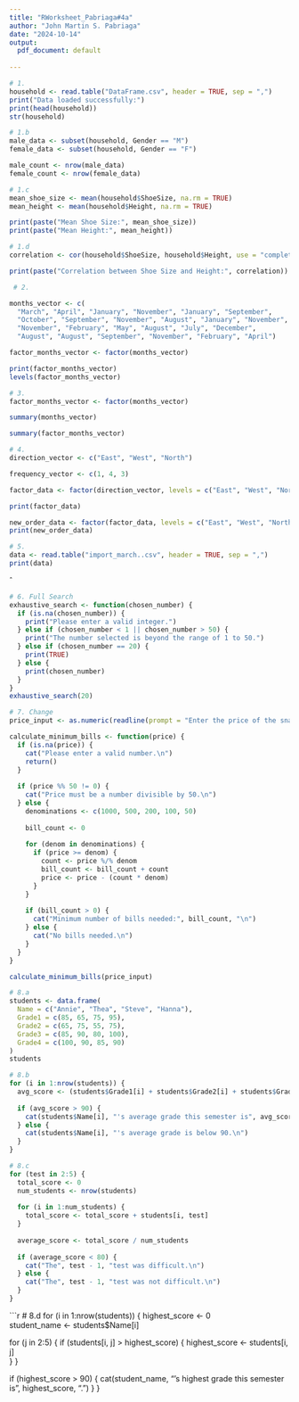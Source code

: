 ```yaml
---
title: "RWorksheet_Pabriaga#4a"
author: "John Martin S. Pabriaga"
date: "2024-10-14"
output:
  pdf_document: default
    
---
```

```r
# 1. 
household <- read.table("DataFrame.csv", header = TRUE, sep = ",")
print("Data loaded successfully:")
print(head(household))  
str(household)

# 1.b
male_data <- subset(household, Gender == "M")
female_data <- subset(household, Gender == "F")

male_count <- nrow(male_data)
female_count <- nrow(female_data)

# 1.c
mean_shoe_size <- mean(household$ShoeSize, na.rm = TRUE)
mean_height <- mean(household$Height, na.rm = TRUE)

print(paste("Mean Shoe Size:", mean_shoe_size))
print(paste("Mean Height:", mean_height))

# 1.d
correlation <- cor(household$ShoeSize, household$Height, use = "complete.obs")

print(paste("Correlation between Shoe Size and Height:", correlation))

```


```r
 # 2. 

months_vector <- c(
  "March", "April", "January", "November", "January", "September", 
  "October", "September", "November", "August", "January", "November", 
  "November", "February", "May", "August", "July", "December", 
  "August", "August", "September", "November", "February", "April")

factor_months_vector <- factor(months_vector)

print(factor_months_vector)
levels(factor_months_vector)

```
```r
# 3. 
factor_months_vector <- factor(months_vector)

summary(months_vector)

summary(factor_months_vector)
```
```r
# 4. 
direction_vector <- c("East", "West", "North")

frequency_vector <- c(1, 4, 3)

factor_data <- factor(direction_vector, levels = c("East", "West", "North"))

print(factor_data)

new_order_data <- factor(factor_data, levels = c("East", "West", "North"))
print(new_order_data)
```
```r
# 5.  
data <- read.table("import_march..csv", header = TRUE, sep = ",")
print(data)
```
ˆ
```r
# 6. Full Search
exhaustive_search <- function(chosen_number) {
  if (is.na(chosen_number)) {
    print("Please enter a valid integer.")
  } else if (chosen_number < 1 || chosen_number > 50) {
    print("The number selected is beyond the range of 1 to 50.")
  } else if (chosen_number == 20) {
    print(TRUE)
  } else {
    print(chosen_number)
  }
}
exhaustive_search(20) 

```

```r
# 7. Change
price_input <- as.numeric(readline(prompt = "Enter the price of the snack (divisible by 50): "))

calculate_minimum_bills <- function(price) {
  if (is.na(price)) {
    cat("Please enter a valid number.\n")
    return()
  }
  
  if (price %% 50 != 0) {
    cat("Price must be a number divisible by 50.\n")
  } else {
    denominations <- c(1000, 500, 200, 100, 50)
    
    bill_count <- 0
    
    for (denom in denominations) {
      if (price >= denom) {
        count <- price %/% denom
        bill_count <- bill_count + count
        price <- price - (count * denom)
      }
    }
    
    if (bill_count > 0) {
      cat("Minimum number of bills needed:", bill_count, "\n")
    } else {
      cat("No bills needed.\n")
    }
  }
}

calculate_minimum_bills(price_input)

```
```r
# 8.a 
students <- data.frame(
  Name = c("Annie", "Thea", "Steve", "Hanna"),
  Grade1 = c(85, 65, 75, 95),
  Grade2 = c(65, 75, 55, 75),
  Grade3 = c(85, 90, 80, 100),
  Grade4 = c(100, 90, 85, 90)
)
students
```
```r
# 8.b
for (i in 1:nrow(students)) {
  avg_score <- (students$Grade1[i] + students$Grade2[i] + students$Grade3[i] + students$Grade4[i]) / 4
  
  if (avg_score > 90) {
    cat(students$Name[i], "'s average grade this semester is", avg_score, "\n")
  } else {
    cat(students$Name[i], "'s average grade is below 90.\n")
  }
}

```

```r
# 8.c
for (test in 2:5) {  
  total_score <- 0
  num_students <- nrow(students)
  
  for (i in 1:num_students) {
    total_score <- total_score + students[i, test]
  }
  
  average_score <- total_score / num_students
 
  if (average_score < 80) {
    cat("The", test - 1, "test was difficult.\n")  
  } else {
    cat("The", test - 1, "test was not difficult.\n") 
  }
}

```

```r
# 8.d
for (i in 1:nrow(students)) {
  highest_score <- 0  
  student_name <- students$Name[i]
  
  for (j in 2:5) { 
    if (students[i, j] > highest_score) {
      highest_score <- students[i, j]  
    }
  }
  
  if (highest_score > 90) {
    cat(student_name, "’s highest grade this semester is", highest_score, ".\n")
  }
}



